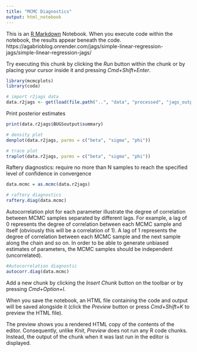 ---
title: "MCMC Diagnostics"
output: html_notebook
---

This is an [R Markdown](http://rmarkdown.rstudio.com) Notebook. When you execute code within the notebook, the results appear beneath the code. 
https://agabrioblog.onrender.com/jags/simple-linear-regression-jags/simple-linear-regression-jags/

Try executing this chunk by clicking the *Run* button within the chunk or by placing your cursor inside it and pressing *Cmd+Shift+Enter*. 

```{r}
library(mcmcplots)
library(coda)

# import r2jags data
data.r2jags <- get(load(file.path("..", "data", "processed", "jags_output", "data_r2jags_AR1_sub02.RData")))
```

Print posterior estimates
```{r}
print(data.r2jags$BUGSoutput$summary)
```


```{r}
# density plot
denplot(data.r2jags, parms = c("beta", "sigma", "phi"))
```
```{r}
# trace plot
traplot(data.r2jags, parms = c("beta", "sigma", "phi"))
```
Raftery diagnostics: require no more than N samples to reach the specified level of confidence in convergence
```{r}
data.mcmc = as.mcmc(data.r2jags)

# raftery diagnostics
raftery.diag(data.mcmc)
```
Autocorrelation plot for each parameter illustrate the degree of correlation between MCMC samples separated by different lags. For example, a lag of 0 represents the degree of correlation between each MCMC sample and itself (obviously this will be a correlation of 1). A lag of 1 represents the degree of correlation between each MCMC sample and the next sample along the chain and so on. In order to be able to generate unbiased estimates of parameters, the MCMC samples should be independent (uncorrelated).
```{r}
#Autocorrelation diagnostic
autocorr.diag(data.mcmc)
```


Add a new chunk by clicking the *Insert Chunk* button on the toolbar or by pressing *Cmd+Option+I*.

When you save the notebook, an HTML file containing the code and output will be saved alongside it (click the *Preview* button or press *Cmd+Shift+K* to preview the HTML file). 

The preview shows you a rendered HTML copy of the contents of the editor. Consequently, unlike *Knit*, *Preview* does not run any R code chunks. Instead, the output of the chunk when it was last run in the editor is displayed.

